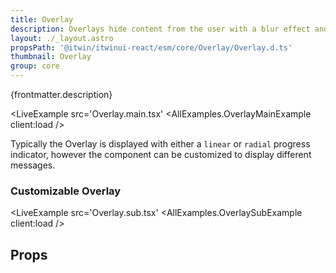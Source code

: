 ```yaml
---
title: Overlay
description: Overlays hide content from the user with a blur effect and loading indicator.
layout: ./_layout.astro
propsPath: '@itwin/itwinui-react/esm/core/Overlay/Overlay.d.ts'
thumbnail: Overlay
group: core
---
```



<p>{frontmatter.description}</p>

<LiveExample src='Overlay.main.tsx' 
  <AllExamples.OverlayMainExample client:load />
</LiveExample>

Typically the Overlay is displayed with either a `linear` or `radial` progress indicator, however the component can be customized to display different messages.

### Customizable Overlay

<LiveExample src='Overlay.sub.tsx' 
  <AllExamples.OverlaySubExample client:load />
</LiveExample>

## Props

<PropsTable path={frontmatter.propsPath} />
